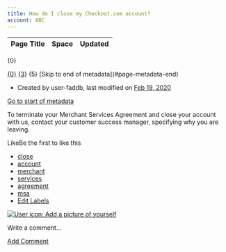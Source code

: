 ```yaml
---
title: How do I close my Checkout.com account?
account: ABC
---
```


<table class="aui"> <thead> <tr class="header"> <th class="search-result-title">Page Title</th> <th class="search-result-space">Space</th> <th class="search-result-date">Updated</th> </tr> </thead> </table> <p class="search-result-count">{0}</p> <tr class="search-result"> <td class="search-result-title"><a href="{1}" class="content-type-{2}"><span>{0}</span></a></td> <td class="search-result-space"><a class="space" href="/display/{4}/" title="{3}">{3}</a></td> <td class="search-result-date"><span class="date" title="{6}">{5}</span></td> </tr> [Skip to end of metadata](#page-metadata-end)

*   Created by user-faddb, last modified on [Feb 19, 2020](/pages/diffpagesbyversion.action?pageId=721187&selectedPageVersions=1&selectedPageVersions=2 "Show changes")

[Go to start of metadata](#page-metadata-start)

To terminate your Merchant Services Agreement and close your account with us, contact your customer success manager, specifying why you are leaving.

LikeBe the first to like this

*   [close](/label/FAQ/close)
*   [account](/label/FAQ/account)
*   [merchant](/label/FAQ/merchant)
*   [services](/label/FAQ/services)
*   [agreement](/label/FAQ/agreement)
*   [msa](/label/FAQ/msa)
*   [Edit Labels](# "Edit Labels (Type 'l')")

[![User icon: Add a picture of yourself](/s/en_GB/7901/abf7b35644d5a5d1d7e4b0969a83e8eb2b569fb5/_/images/icons/profilepics/add_profile_pic.svg)](/users/profile/editmyprofilepicture.action)

Write a comment…

[Add Comment](/pages/viewpage.action?pageId=721187&showComments=true&showCommentArea=true#addcomment)